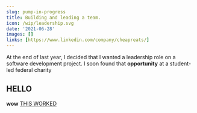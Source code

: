 ```yaml
---
slug: pump-in-progress
title: Building and leading a team.
icon: /wip/leadership.svg
date: '2021-06-28'
images: []
links: [https://www.linkedin.com/company/cheapreats/]
---
```

At the end of last year, I decided that I wanted a
leadership role on a software development project. I soon found 
that **opportunity** at a student-led federal charity
## HELLO
<b>wow</b>
<u> THIS WORKED</u>